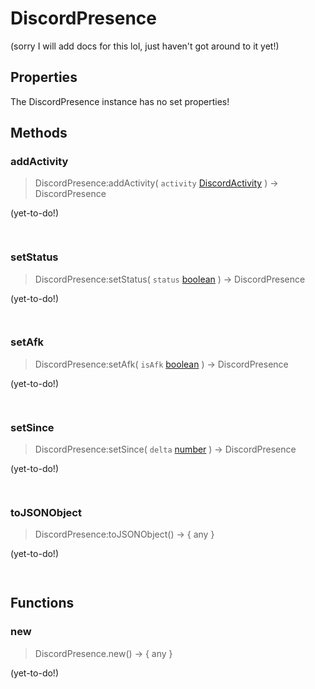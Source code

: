 [//]: # (This file was automatically compiled through the Generator luau code under this repository)
[//]: # (if you want to edit the documentation of discord-luau, please write changes)
[//]: # (to the discord-luau repository itself, we extract the comments from discord-luau and translate)
[//]: # (them into markdown files that Nextra can interpret!)

[//]: # (----- NEXTRA COMPONENTS IMPORT ----- )


[//]: # (----- DOCUMENT HEADER ----- )

# DiscordPresence

(sorry I will add docs for this lol, just haven't got around to it yet!)

[//]: # (----- DOCUMENT PROPERTIES ----- )

## Properties

The DiscordPresence instance has no set properties!

[//]: # (----- DOCUMENT METHODS ----- )

## Methods

### addActivity

> DiscordPresence:addActivity( `activity` [DiscordActivity](/Classes/DiscordActivity) ) ->  DiscordPresence 

(yet-to-do!)

```lua
	
```
### setStatus

> DiscordPresence:setStatus( `status` [boolean](https://www.lua.org/pil/2.2.html) ) ->  DiscordPresence 

(yet-to-do!)

```lua
	
```
### setAfk

> DiscordPresence:setAfk( `isAfk` [boolean](https://www.lua.org/pil/2.2.html) ) ->  DiscordPresence 

(yet-to-do!)

```lua
	
```
### setSince

> DiscordPresence:setSince( `delta` [number](https://www.lua.org/pil/2.3.html) ) ->  DiscordPresence 

(yet-to-do!)

```lua
	
```
### toJSONObject

> DiscordPresence:toJSONObject() ->  \{ any } 

(yet-to-do!)

```lua
	
```

[//]: # (----- DOCUMENT FUNCTIONS ----- )

## Functions

### new

> DiscordPresence.new() ->  \{ any } 

(yet-to-do!)

```lua
	
```

